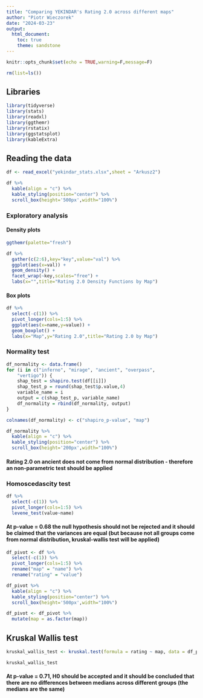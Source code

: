 ---
title: "Comparing YEKINDAR's Rating 2.0 across different maps"
author: "Piotr Wieczorek"
date: "2024-03-23"
output: 
  html_document: 
    toc: true
    theme: sandstone
---

```{r setup, include=FALSE}
knitr::opts_chunk$set(echo = TRUE,warning=F,message=F)
```

```{r}
rm(list=ls())
```

## Libraries


```{r}
library(tidyverse)
library(stats)
library(readxl)
library(ggthemr)
library(rstatix)
library(ggstatsplot)
library(kableExtra)
```

## Reading the data

```{r}
df <- read_excel("yekindar_stats.xlsx",sheet = "Arkusz2")
```


```{r}
df %>%
  kable(align = "c") %>%
  kable_styling(position="center") %>%
  scroll_box(height='500px',width="100%")
```

### Exploratory analysis


#### Density plots


```{r,fig.width=10,fig.height=6}
ggthemr(palette="fresh")

df %>%
  gather(c(2:6),key="key",value="val") %>%
  ggplot(aes(x=val)) + 
  geom_density() + 
  facet_wrap(~key,scales="free") + 
  labs(x="",title="Rating 2.0 Density Functions by Map")
```


#### Box plots


```{r,fig.width=10,fig.height=6}
df %>%
  select(-c(1)) %>%
  pivot_longer(cols=1:5) %>%
  ggplot(aes(x=name,y=value)) + 
  geom_boxplot() + 
  labs(x="Map",y="Rating 2.0",title="Rating 2.0 by Map")
```

### Normality test


```{r}
df_normality <- data.frame()
for (i in c("inferno", "mirage", "ancient", "overpass",
    "vertigo")) {
    shap_test = shapiro.test(df[[i]])
    shap_test_p = round(shap_test$p.value,4)
    variable_name = i
    output = c(shap_test_p, variable_name)
    df_normality = rbind(df_normality, output)
}

colnames(df_normality) <- c("shapiro_p-value", "map")
```


```{r}
df_normality %>%
  kable(align = "c") %>%
  kable_styling(position="center") %>%
  scroll_box(height='200px',width="100%")
```


#### Rating 2.0 on ancient does not come from normal distribution - therefore an non-parametric test should be applied


### Homoscedascity test



```{r}
df %>%
  select(-c(1)) %>%
  pivot_longer(cols=1:5) %>%
  levene_test(value~name)
```



#### At p-value = 0.68 the null hypothesis should not be rejected and it should be claimed that the variances are equal (but because not all groups come from normal distribution, kruskal-wallis test will be applied)



```{r}
df_pivot <- df %>%
  select(-c(1)) %>%
  pivot_longer(cols=1:5) %>%
  rename("map" = "name") %>%
  rename("rating" = "value")
```


```{r}
df_pivot %>%
  kable(align = "c") %>%
  kable_styling(position="center") %>%
  scroll_box(height='500px',width="100%")
```


```{r}
df_pivot <- df_pivot %>%
  mutate(map = as.factor(map))
```



## Kruskal Wallis test


```{r}
kruskal_wallis_test <- kruskal.test(formula = rating ~ map, data = df_pivot)
```


```{r}
kruskal_wallis_test
```


#### At p-value = 0.71, H0 should be accepted and it should be concluded that there are no differences between medians across different groups (the medians are the same)



